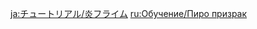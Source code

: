 {{Tutorial
|title    = Pyro Specter
|subtitle = New Entry
|type     = Enemies
|icon     = Icon Tutorial Monster.png
|about    = Pyro Specter
|image1   = Tutorial Enemies Pyro Specter.png
|text1    = High elemental concentrations have resulted in the creatiopn of this floating creature. {{Color|help|When it takes a single grievous hit, it will build up Fury}}. When a Specter hits maximum Fury, it will expand, becoming larger and stronger, and it will explode violently when defeated.
|sort     = 2012
}}

[[ja:チュートリアル/炎フライム]]
[[ru:Обучение/Пиро призрак]]